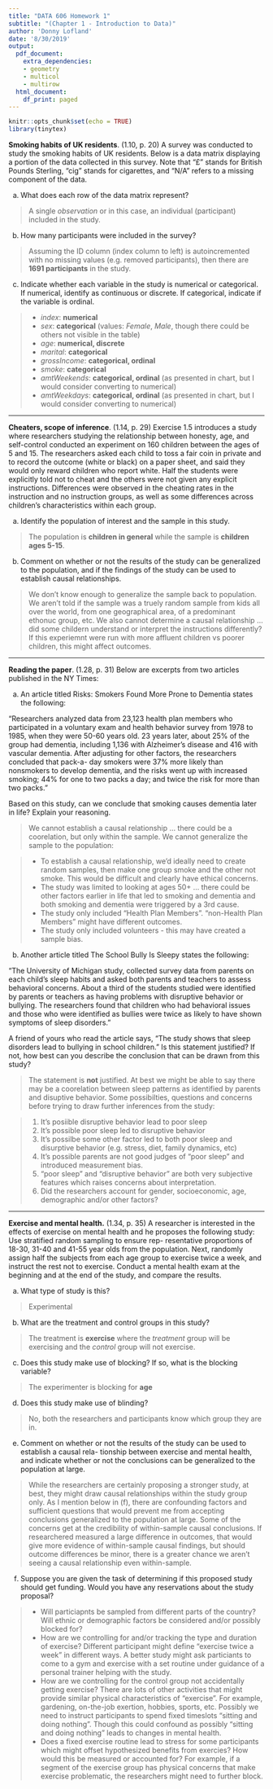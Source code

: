 ```yaml
---
title: "DATA 606 Homework 1"
subtitle: "(Chapter 1 - Introduction to Data)"
author: 'Donny Lofland'
date: '8/30/2019'
output:
  pdf_document:
    extra_dependencies:
    - geometry
    - multicol
    - multirow
  html_document:
    df_print: paged
---
```


```r
knitr::opts_chunk$set(echo = TRUE)
library(tinytex)
```

**Smoking habits of UK residents**. (1.10, p. 20) A survey was conducted to study the smoking habits of UK residents. Below is a data matrix displaying a portion of the data collected in this survey. Note that “£” stands for British Pounds Sterling, "cig" stands for cigarettes, and "N/A" refers to a missing component of the data.

\begin{center}
\scriptsize{
\begin{tabular}{rccccccc}
\hline
	& sex 	 & age 	& marital 	& grossIncome 					     & smoke & amtWeekends	& amtWeekdays \\ 
\hline
1 	& Female & 42 	& Single 	& Under $\pounds$2,600 			     & Yes 	 & 12 cig/day   & 12 cig/day \\ 
2 	& Male	 & 44	& Single 	& $\pounds$10,400 to $\pounds$15,600 & No	 & N/A 			& N/A \\ 
3 	& Male 	 & 53 	& Married   & Above $\pounds$36,400 		     & Yes 	 & 6 cig/day 	& 6 cig/day \\ 
\vdots & \vdots & \vdots & \vdots & \vdots 				             & \vdots & \vdots 	    & \vdots \\ 
1691 & Male  & 40   & Single 	& $\pounds$2,600 to $\pounds$5,200   & Yes 	 & 8 cig/day 	& 8 cig/day \\   
\hline
\end{tabular}
}
\end{center}


(a) What does each row of the data matrix represent?

> A single *observation* or in this case, an individual (participant) included in the study.

(b) How many participants were included in the survey?

> Assuming the ID column (index column to left) is autoincremented with no missing values (e.g. removed participants), then there are **1691 participants** in the study.

(c) Indicate whether each variable in the study is numerical or categorical. If numerical, identify as continuous or discrete. If categorical, indicate if the variable is ordinal.

>
- *index*: **numerical**
- *sex*: **categorical** (values: *Female*, *Male*, though there could be others not visible in the table)
- *age*: **numerical, discrete**
- *marital*: **categorical**
- *grossIncome*: **categorical, ordinal**
- *smoke*: **categorical**
- *amtWeekends*: **categorical, ordinal** (as presented in chart, but I would consider converting to numerical)
- *amtWeekdays*: **categorical, ordinal** (as presented in chart, but I would consider converting to numerical)




--------------------------------------------------------------------------------

\clearpage

**Cheaters, scope of inference**. (1.14, p. 29) Exercise 1.5 introduces a study where researchers studying the relationship between honesty, age, and self-control conducted an experiment on 160 children between the ages of 5 and 15. The researchers asked each child to toss a fair coin in private and to record the outcome (white or black) on a paper sheet, and said they would only reward children who report white. Half the students were explicitly told not to cheat and the others were not given any explicit instructions. Differences were observed in the cheating rates in the instruction and no instruction groups, as well as some differences across children’s characteristics within each group.

(a) Identify the population of interest and the sample in this study.

> The population is **children in general** while the sample is **children ages 5-15**.

(b) Comment on whether or not the results of the study can be generalized to the population, and
if the findings of the study can be used to establish causal relationships.

> We don't know enough to generalize the sample back to population.  We aren't told if the sample was a truely random sample from kids all over the world, from one geographical area, of a predominant ethonuc group, etc.  We also cannot determine a causal relationship ... did some childern understand or interpret the instructions differently?  If this experiemnt were run with more affluent children vs poorer children, this might affect outcomes.  


--------------------------------------------------------------------------------

\clearpage

**Reading the paper**. (1.28, p. 31) Below are excerpts from two articles published in the NY Times:

(a) An article titled Risks: Smokers Found More Prone to Dementia states the following:

"Researchers analyzed data from 23,123 health plan members who participated in a voluntary exam and health behavior survey from 1978 to 1985, when they were 50-60 years old. 23 years later, about 25% of the group had dementia, including 1,136 with Alzheimer's disease and 416 with vascular dementia. After adjusting for other factors, the researchers concluded that pack-a- day smokers were 37% more likely than nonsmokers to develop dementia, and the risks went up with increased smoking; 44% for one to two packs a day; and twice the risk for more than two packs."

Based on this study, can we conclude that smoking causes dementia later in life? Explain your reasoning.

> We cannot establish a causal relationship ... there could be a coorelation, but only within the sample.  We cannot generalize the sample to the population:

> 
- To establish a causal relationship, we'd ideally need to create random samples, then make one group smoke and the other not smoke.  This would be difficult and clearly have ethical concerns.
- The study was limited to looking at ages 50+ ... there could be other factors earlier in life that led to smoking and dementia and both smoking and dementia were triggered by a 3rd cause. 
- The study only included "Health Plan Members". "non-Health Plan Members" might have different outcomes.
- The study only included volunteers - this may have created a sample bias.


(b) Another article titled The School Bully Is Sleepy states the following:

"The University of Michigan study, collected survey data from parents on each child's sleep habits and asked both parents and teachers to assess behavioral concerns. About a third of the students studied were identified by parents or teachers as having problems with disruptive behavior or bullying. The researchers found that children who had behavioral issues and those who were identified as bullies were twice as likely to have shown symptoms of sleep disorders."

A friend of yours who read the article says, "The study shows that sleep disorders lead to bullying in school children." Is this statement justified? If not, how best can you describe the conclusion that can be drawn from this study?

> The statement is **not** justified.  At best we might be able to say there may be a coorelation between sleep patterns as identified by parents and disuptive behavior.  Some possibilties, questions and concerns before trying to draw further inferences from the study:

>
1. It's posiible disruptive behavior lead to poor sleep
2. It's possible poor sleep led to disruptive behavior
3. It's possilbe some other factor led to both poor sleep and disurptive behavior (e.g. stress, diet, family dynamics, etc)
4. It's possible parents are not good judges of "poor sleep" and introduced measurement bias.
5. "poor sleep" and "disruptive behavior" are both very subjective features which raises concerns about interpretation.
6. Did the researchers account for gender, socioeconomic, age, demographic and/or other factors?




--------------------------------------------------------------------------------

\clearpage

**Exercise and mental health.** (1.34, p. 35) A researcher is interested in the effects of exercise on mental health and he proposes the following study: Use stratified random sampling to ensure rep- resentative proportions of 18-30, 31-40 and 41-55 year olds from the population. Next, randomly assign half the subjects from each age group to exercise twice a week, and instruct the rest not to exercise. Conduct a mental health exam at the beginning and at the end of the study, and compare the results.

(a) What type of study is this?

> Experimental

(b) What are the treatment and control groups in this study?

> The treatment is **exercise** where the *treatment* group will be exercising and the *control* group will not exercise.

(c) Does this study make use of blocking? If so, what is the blocking variable?

> The experimenter is blocking for **age**

(d) Does this study make use of blinding?

> No, both the researchers and participants know which group they are in.

(e) Comment on whether or not the results of the study can be used to establish a causal rela- tionship between exercise and mental health, and indicate whether or not the conclusions can be generalized to the population at large.

> While the researchers are certainly proposing a stronger study, at best, they might draw causal relationships within the study group only.  As I mention below in (f), there are confounding factors and sufficient questions that would prevent me from accepting conclusions generalized to the population at large.  Some of the concerns get at the credibility of within-sample causal conclusions.  If researchered measured a large difference in outcomes, that would give more evidence of within-sample causal findings, but should outcome differences be minor, there is a greater chance we aren't seeing a causal relationship even within-sample.

(f) Suppose you are given the task of determining if this proposed study should get funding. Would you have any reservations about the study proposal?

>
- Will particiapnts be sampled from different parts of the country?  Will ethnic or demographic factors be considered and/or possibly blocked for?
- How are we controlling for and/or tracking the type and duration of exercise? Different participant might define "exercise twice a week" in different ways.  A better study might ask particiants to come to a gym and exercise with a set routine under guidance of a personal trainer helping with the study.
- How are we controlling for the control group not accidentally getting exercise?  There are lots of other activities that might provide similar physical characteristics of "exercise".  For example, gardening, on-the-job exertion, hobbies, sports, etc.  Possibly we need to instruct participants to spend fixed timeslots "sitting and doing nothing".  Though this could confound as possibly "sitting and doing nothing" leads to changes in mental health.  
- Does a fixed exercise routine lead to stress for some participants which might offset hypothesized benefits from exercies?  How would this be measured or accounted for?  For example, if a segment of the exercise group has physical concerns that make exercise problematic, the researchers might need to further block.  



